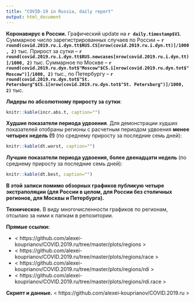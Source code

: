 ```yaml
---
title: "COVID-19 in Russia, daily report"
output: html_document
---
```


**Коронавирус в России.** Графический update на **`r daily.timestamp$V1`**. Суммарное число зарегистрированных случаев по России ~ **`r round(covid.2019.ru.i.dyn.tt$RUS.CS[nrow(covid.2019.ru.i.dyn.tt)]/1000, 2)`** тыс. Прирост за сутки -- **`r round(covid.2019.ru.i.dyn.tt$RUS.newcases[nrow(covid.2019.ru.i.dyn.tt)]/1000, 2)`** тыс. Суммарное по Москве -- **`r round(covid.2019.ru.dyn.tot$"Moscow"$CS.i[nrow(covid.2019.ru.dyn.tot$"Moscow")]/1000, 2)`** тыс., по Петербургу -- **`r round(covid.2019.ru.dyn.tot$"St. Petersburg"$CS.i[nrow(covid.2019.ru.dyn.tot$"St. Petersburg")]/1000, 2)`** тыс. 

**Лидеры по абсолютному приросту за сутки**: 

```r
knitr::kable(incr.abs.t, caption="")
```

**Худшие показатели периода удвоения**. Для демонстрации худших показателей отобраны регионы с расчетным периодом удвоения **менее четырех недель (!)** (по среднему приросту за последние семь дней): 

```r
knitr::kable(dt.worst, caption="")
```

**Лучшие показатели периода удвоения, более двенадцати недель** (по среднему приросту за последние семь дней): 

```r
knitr::kable(dt.best, caption="")
```

**В этой записи помимо обзорных графиков публикую четыре экстраполяции (для России в целом, для России без столичных регионов, для Москвы и Петербурга).**

**Техническое.** В виду многочисленности графиков по регионам, отсылаю за ними к папкам в репозитории. 

**Прямые ссылки:**

* < https://github.com/alexei-kouprianov/COVID.2019.ru/tree/master/plots/regions >
* < https://github.com/alexei-kouprianov/COVID.2019.ru/tree/master/plots/regions/race >
* < https://github.com/alexei-kouprianov/COVID.2019.ru/tree/master/plots/regions/rdi >
* < https://github.com/alexei-kouprianov/COVID.2019.ru/tree/master/plots/regions/rdi.race >

**Скрипт и данные.** < https://github.com/alexei-kouprianov/COVID.2019.ru >
